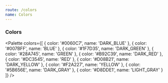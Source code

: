 ```yaml
---
route: /colors
name: Colors
---
```


### Colors

<Palette colors={[
  {
    color: '#0060C7',
    name: 'DARK_BLUE'
  },
  {
    color: '#007BFF',
    name: 'BLUE'
  },
  {
    color: '#1F7D35',
    name: 'DARK_GREEN'
  },
  {
    color: '#28A745',
    name: 'GREEN'
  },
  {
    color: '#B92C39',
    name: 'DARK_RED'
  },
  {
    color: '#DC3545',
    name: 'RED'
  },
  {
    color: '#D08B21',
    name: 'DARK_YELLOW'
  },
  {
    color: '#F2A227',
    name: 'YELLOW'
  },
  {
    color: '#5B656E',
    name: 'DARK_GRAY'
  },
  {
    color: '#D8DDE1',
    name: 'LIGHT_GRAY'
  }
]} />